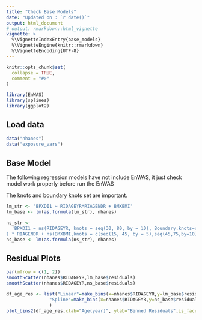 ```yaml
---
title: "Check Base Models"
date: "Updated on : `r date()`"
output: html_document
# output: rmarkdown::html_vignette
vignette: >
  %\VignetteIndexEntry{base_models}
  %\VignetteEngine{knitr::rmarkdown}
  %\VignetteEncoding{UTF-8}
---
```


```r
knitr::opts_chunk$set(
  collapse = TRUE,
  comment = "#>"
)
```

```r
library(EnWAS)
library(splines)
library(ggplot2)
```

## Load data
```r
data("nhanes")
data("exposure_vars")
```

## Base Model
The following regression models have not include EnWAS, it just check model work properly before run the EnWAS

The knots and boundary knots set are important.

```r
lm_str <- 'BPXDI1 ~ RIDAGEYR*RIAGENDR + BMXBMI'
lm_base <- lm(as.formula(lm_str), nhanes)

ns_str <-
  'BPXDI1 ~ ns(RIDAGEYR, knots = seq(30, 80, by = 10), Boundary.knots=c(20,90)
) * RIAGENDR + ns(BMXBMI,knots = c(seq(15, 45, by = 5),seq(45,75,by=10)), Boundary.knots=c(10,85))'
ns_base <- lm(as.formula(ns_str), nhanes)
```

## Residual Plots


```r
par(mfrow = c(1, 2))
smoothScatter(nhanes$RIDAGEYR,lm_base$residuals)
smoothScatter(nhanes$RIDAGEYR,ns_base$residuals)
```


```r
df_age_res <- list("Linear"=make_bins(x=nhanes$RIDAGEYR,y=lm_base$residual,nbin=600),
                "Spline"=make_bins(x=nhanes$RIDAGEYR,y=ns_base$residuals,nbin=600)
                )
plot_bins2(df_age_res,xlab="Age(year)", ylab="Binned Residuals",is_facet=FALSE)
```
